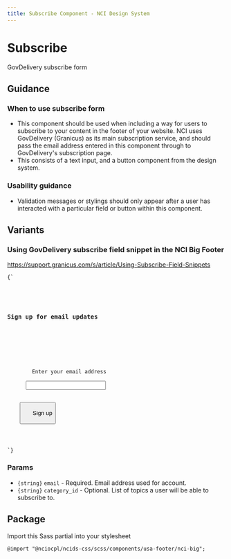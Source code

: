 ```yaml
---
title: Subscribe Component - NCI Design System
---
```



# Subscribe

GovDelivery subscribe form

<div className="display-flex flex-row flex-justify bg-base-lightest padding-3">
	<NCISignUp accountId="USNIHNCI" categoryId="USNIHNCI_C25" />
</div>

## Guidance

### When to use subscribe form

- This component should be used when including a way for users to subscribe to your content in the footer of your website. NCI uses GovDelivery (Granicus) as its main subscription service, and should pass the email address entered in this component through to GovDelivery's subscription page.
- This consists of a text input, and a button component from the design system.

### Usability guidance

- Validation messages or stylings should only appear after a user has interacted with a particular field or button within this component.

## Variants

### Using GovDelivery subscribe field snippet in the NCI Big Footer

https://support.granicus.com/s/article/Using-Subscribe-Field-Snippets

<Footer variant="nci-big" accountId="USNIHNCI" categoryId="USNIHNCI_C25" />

<Tabs label="code">

<TabItem displayText="HTML" id="html">

<Code className="html">{`
<div class="usa-sign-up">
  <h3 class="usa-sign-up__heading">Sign up for email updates</h3>
  <form
    action="https://public.govdelivery.com/accounts/USNIHNCI/subscribers/qualify"
    aria-label="Footer subscribe"
    class="usa-form"
    accept-charset="UTF-8"
    method="post"
    target="_blank"
    id="signup">
    <input
      type="hidden"
      name="category_id"
      id="category_id"
      value="USNIHNCI_C25"
    />
    <div class="usa-form-group">
      <label class="usa-label" for="email">
        Enter your email address
      </label>
      <input
        class="usa-input width-full"
        id="email"
        name="email"
        type="email"
        value=""
      />
    </div>
    <button class="usa-button usa-button--accent-warm" type="submit">
      Sign up
    </button>
  </form>
</div>
`}</Code>

</TabItem>
</Tabs>

### Params

- `{string}` `email` - Required. Email address used for account.
- `{string}` `category_id` - Optional. List of topics a user will be able to subscribe to.

## Package

Import this Sass partial into your stylesheet

    @import "@nciocpl/ncids-css/scss/components/usa-footer/nci-big";
